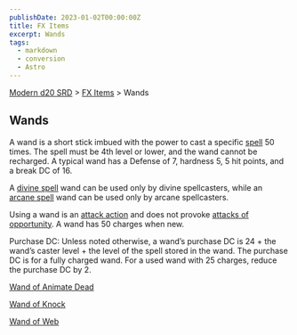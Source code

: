 ```yaml
---
publishDate: 2023-01-02T00:00:00Z
title: FX Items
excerpt: Wands
tags:
  - markdown
  - conversion
  - Astro
---
```


[Modern d20 SRD](/#modernD20) > [FX Items](modern-d20-srd-fx-items-index) > Wands

## Wands

A wand is a short stick imbued with the power to cast a specific
[spell](modern-d20-srd-fx-index) 50 times. The spell must be 4th level or
lower, and the wand cannot be recharged. A typical wand has a Defense of 7,
hardness 5, 5 hit points, and a break DC of 16.

A [divine spell](modern-d20-srd-fx-divine-spells) wand can be used only by
divine spellcasters, while an [arcane spell](modern-d20-srd-fx-arcane-spells)
wand can be used only by arcane spellcasters.

Using a wand is an [attack action](modern-d20-srd-combat-attack-actions) and
does not provoke [attacks of opportunity](modern-d20-srd-combat-attacks-of-opportunity). A wand has 50 charges when new.

Purchase DC: Unless noted otherwise, a wand’s purchase DC is 24 + the wand’s
caster level + the level of the spell stored in the wand. The purchase DC is
for a fully charged wand. For a used wand with 25 charges, reduce the purchase
DC by 2.

[Wand of Animate Dead](modern-d20-srd-fx-items-wand-of-animate-dead)

[Wand of Knock](modern-d20-srd-fx-items-wand-of-knock)

[Wand of Web](modern-d20-srd-fx-items-wand-of-web)

